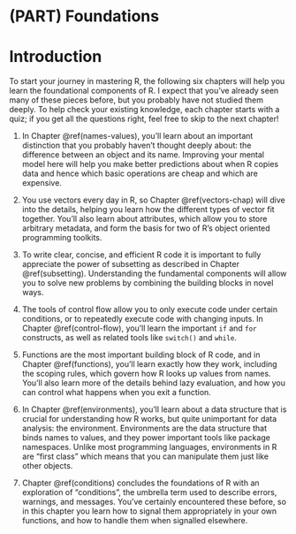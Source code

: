 # (PART) Foundations {-}

# Introduction {#foundations-intro  .unnumbered}

To start your journey in mastering R, the following six chapters will help you learn the foundational components of R. I expect that you've already seen many of these pieces before, but you probably have not studied them deeply. To help check your existing knowledge, each chapter starts with a quiz; if you get all the questions right, feel free to skip to the next chapter!

1.  In Chapter \@ref(names-values), you'll learn about an important distinction
    that you probably haven't thought deeply about: the difference between an 
    object and its name. Improving your mental model here will help you make 
    better predictions about when R copies data and hence which basic 
    operations are cheap and which are expensive.
   
1.  You use vectors every day in R, so Chapter \@ref(vectors-chap) will dive 
    into the details, helping you learn how the different types of vector fit 
    together. You'll also learn about attributes, which allow you to store 
    arbitrary metadata, and form the basis for two of R's object oriented 
    programming toolkits.
    
1.  To write clear, concise, and efficient R code it is important to fully 
    appreciate the power of subsetting as described in Chapter 
    \@ref(subsetting). Understanding the fundamental components will allow you 
    to solve new problems by combining the building blocks in novel ways.

1.  The tools of control flow allow you to only execute code under certain
    conditions, or to repeatedly execute code with changing inputs. In Chapter
    \@ref(control-flow), you'll learn the important `if` and `for` constructs,
    as well as related tools like `switch()` and `while`.

1.  Functions are the most important building block of R code, and in Chapter
    \@ref(functions), you'll learn exactly how they work, including the 
    scoping rules, which govern how R looks up values from names. You'll also 
    learn more of the details behind lazy evaluation, and how you can 
    control what happens when you exit a function.
    
1.  In Chapter \@ref(environments), you'll learn about a data structure that
    is crucial for understanding how R works, but quite unimportant for data 
    analysis: the environment. Environments are the data structure that binds 
    names to values, and they power important tools like package namespaces. 
    Unlike most programming languages, environments in R are "first class" 
    which means that you can manipulate them just like other objects.

1.  Chapter \@ref(conditions) concludes the foundations of R with an 
    exploration of "conditions", the umbrella term used to describe errors, 
    warnings, and messages. You've certainly encountered these before, so in 
    this chapter you learn how to signal them appropriately in your own 
    functions, and how to handle them when signalled elsewhere.
